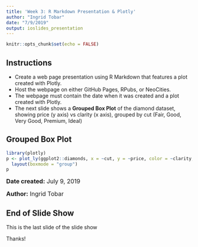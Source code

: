 ```yaml
---
title: 'Week 3: R Markdown Presentation & Plotly'
author: "Ingrid Tobar"
date: "7/9/2019"
output: ioslides_presentation
---
```


```r
knitr::opts_chunk$set(echo = FALSE)
```

## Instructions

- Create a web page presentation using R Markdown that features a plot created with Plotly.
- Host the webpage on either GitHub Pages, RPubs, or NeoCities. 
- The webpage must contain the date when it was created and a plot created with Plotly. 
- The next slide shows a **Grouped Box Plot** of the diamond dataset, showing price (y axis) vs clarity (x axis), grouped by cut (Fair, Good, Very Good, Premium, Ideal)

## Grouped Box Plot

```r
library(plotly)
p <- plot_ly(ggplot2::diamonds, x = ~cut, y = ~price, color = ~clarity, type = "box") %>%
  layout(boxmode = "group")
p
```

<font size="3">**Date created:** July 9, 2019</font>

<font size="3">**Author:** Ingrid Tobar</font>

## End of Slide Show


This is the last slide of the slide show

Thanks!